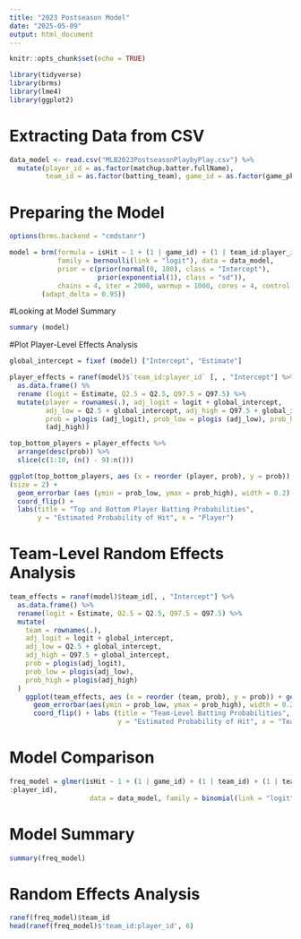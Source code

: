 ---
title: "2023 Postseason Model"
date: "2025-05-09"
output: html_document
---

```{r setup, include=FALSE}
knitr::opts_chunk$set(echo = TRUE)
```

```{r}
library(tidyverse)
library(brms)
library(lme4)
library(ggplot2)
```

# Extracting Data from CSV
```{r}
data_model <- read.csv("MLB2023PostseasonPlaybyPlay.csv") %>%
  mutate(player_id = as.factor(matchup.batter.fullName),
         team_id = as.factor(batting_team), game_id = as.factor(game_pk))
```

# Preparing the Model
```{r}
options(brms.backend = "cmdstanr")

model = brm(formula = isHit ~ 1 + (1 | game_id) + (1 | team_id:player_id),
            family = bernoulli(link = "logit"), data = data_model,
            prior = c(prior(normal(0, 100), class = "Intercept"),
                      prior(exponential(1), class = "sd")),
            chains = 4, iter = 2000, warmup = 1000, cores = 4, control = list
        (adapt_delta = 0.95))
```


#Looking at Model Summary
```{r}
summary (model)
```

#Plot Player-Level Effects Analysis
```{r}
global_intercept = fixef (model) ["Intercept", "Estimate"]

player_effects = ranef(model)$`team_id:player_id` [, , "Intercept"] %>%
  as.data.frame() %%
  rename (logit = Estimate, Q2.5 = Q2.5, Q97.5 = Q97.5) %>%
  mutate(player = rownames(.), adj_logit = logit + global_intercept,
         adj_low = Q2.5 + global_intercept, adj_high = Q97.5 + global_intercept,
         prob = plogis (adj_logit), prob_low = plogis (adj_low), prob_high = plogis
         (adj_high))

top_bottom_players = player_effects %>%
  arrange(desc(prob)) %>%
  slice(c(1:10, (n() - 9):n()))

ggplot(top_bottom_players, aes (x = reorder (player, prob), y = prob)) + geom_point
(size = 2) +
  geom_errorbar (aes (ymin = prob_low, ymax = prob_high), width = 0.2) +
  coord_flip() +
  labs(title = "Top and Bottom Player Batting Probabilities",
       y = "Estimated Probability of Hit", x = "Player")
```

# Team-Level Random Effects Analysis
```{r}
team_effects = ranef(model)$team_id[, , "Intercept"] %>%
  as.data.frame() %>%
  rename(logit = Estimate, Q2.5 = Q2.5, Q97.5 = Q97.5) %>%
  mutate(
    team = rownames(.),
    adj_logit = logit + global_intercept,
    adj_low = Q2.5 + global_intercept,
    adj_high = Q97.5 + global_intercept,
    prob = plogis(adj_logit),
    prob_low = plogis(adj_low),
    prob_high = plogis(adj_high)
  )
    ggplot(team_effects, aes (x = reorder (team, prob), y = prob)) + geom_point() +
      geom_errorbar(aes(ymin = prob_low, ymax = prob_high), width = 0.2) +
      coord_flip() + labs (title = "Team-Level Batting Probabilities",
                           y = "Estimated Probability of Hit", x = "Team")
```

# Model Comparison
```{r}
freq_model = glmer(isHit ~ 1 + (1 | game_id) + (1 | team_id) + (1 | team_id
:player_id),
                    data = data_model, family = binomial(link = "logit"))
```

# Model Summary
```{r}
summary(freq_model)
```

# Random Effects Analysis
```{r}
ranef(freq_model)$team_id
head(ranef(freq_model)$'team_id:player_id', 6)
```